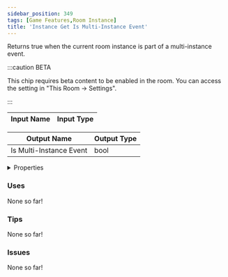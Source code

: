 ```yaml
---
sidebar_position: 349
tags: [Game Features,Room Instance]
title: 'Instance Get Is Multi-Instance Event'
---
```


Returns true when the current room instance is part of a multi-instance event.

:::caution BETA

This chip requires beta content to be enabled in the room. You can access the setting in "This Room -> Settings".

:::


<EsbSvg />

| Input Name | Input Type |
|-----------|-----------|

| Output Name | Output Type |
|-----------|-----------|
| Is Multi-Instance Event | bool |


<details>
  <summary>Properties</summary>
  <div>
    <div>
    <table>
      <thead>
        <tr>
          <th>Is beta required?</th>
          <th>✅</th>
        </tr>
        <tr>
          <th>Is this chip a trolling risk?</th>
          <th>❌</th>
        </tr>
        <tr>
          <th>Is this chip a role assignment risk?</th>
          <th>❌</th>
        </tr>
        <tr>
          <th>Chip UUID</th>
          <th>bcaa0819-f788-49ed-91d5-767484c48dea</th>
        </tr>
      </thead>
    </table>
    </div>
  </div>
</details>

### Uses

None so far!

### Tips

None so far!

### Issues

None so far!